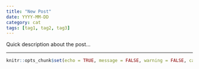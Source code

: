 ```yaml
---
title: "New Post"
date: YYYY-MM-DD
category: cat
tags: [tag1, tag2, tag3]
---
```


Quick description about the post...

***

```r
knitr::opts_chunk$set(echo = TRUE, message = FALSE, warning = FALSE, cache = TRUE)
```

